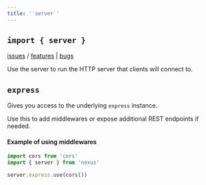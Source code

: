 ```yaml
---
title: '`server`'
---
```


## `import { server }`

[issues](https://nxs.li/issues/component/server) / [features](https://nxs.li/issues/components/server/features) | [bugs](https://nxs.li/issues/component/server/bugs)

Use the server to run the HTTP server that clients will connect to.

## `express`

Gives you access to the underlying `express` instance.

Use this to add middlewares or expose additional REST endpoints if needed.

#### Example of using middlewares

```ts
import cors from 'cors'
import { server } from 'nexus'

server.express.use(cors())
```

